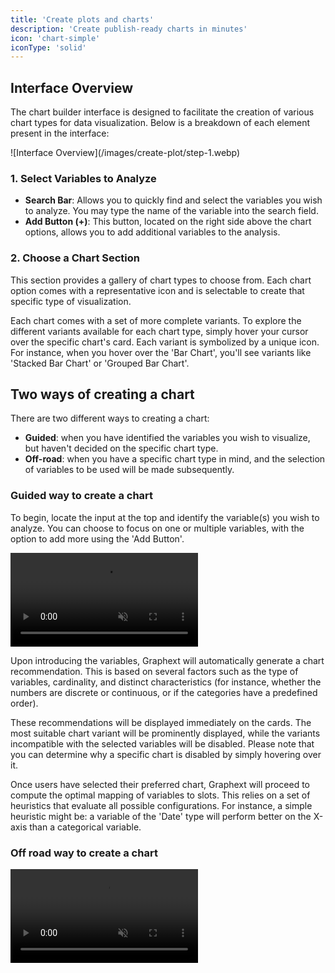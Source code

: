 ```yaml
---
title: 'Create plots and charts'
description: 'Create publish-ready charts in minutes'
icon: 'chart-simple'
iconType: 'solid'
---
```


## Interface Overview

The chart builder interface is designed to facilitate the creation of various chart types for data visualization. Below is a breakdown of each element present in the interface:

<Frame>![Interface Overview](/images/create-plot/step-1.webp)</Frame>

### 1. Select Variables to Analyze

-   **Search Bar**: Allows you to quickly find and select the variables you wish to analyze. You may type the name of the variable into the search field.
-   **Add Button (+)**: This button, located on the right side above the chart options, allows you to add additional variables to the analysis.

### 2. Choose a Chart Section

This section provides a gallery of chart types to choose from. Each chart option comes with a representative icon and is selectable to create that specific type of visualization.

Each chart comes with a set of more complete variants. To explore the different variants available for each chart type, simply hover your cursor over the specific chart's card. Each variant is symbolized by a unique icon. For instance, when you hover over the 'Bar Chart', you'll see variants like 'Stacked Bar Chart' or 'Grouped Bar Chart'.

## Two ways of creating a chart

There are two different ways to creating a chart:

-   **Guided**: when you have identified the variables you wish to visualize, but haven't decided on the specific chart type.
-   **Off-road**: when you have a specific chart type in mind, and the selection of variables to be used will be made subsequently.

### Guided way to create a chart

To begin, locate the input at the top and identify the variable(s) you wish to analyze.
You can choose to focus on one or multiple variables, with the option to add more using the 'Add Button'.

<video
  autoPlay
  muted
  loop
  playsInline
  src="/images/create-plot/guided-way.mp4"
/>

Upon introducing the variables, Graphext will automatically generate a chart recommendation.
This is based on several factors such as the type of variables, cardinality, and distinct characteristics (for instance, whether the numbers are discrete or continuous, or if the categories have a predefined order).

These recommendations will be displayed immediately on the cards.
The most suitable chart variant will be prominently displayed, while the variants
incompatible with the selected variables will be disabled. Please note that you can determine
why a specific chart is disabled by simply hovering over it.

Once users have selected their preferred chart, Graphext will proceed to compute the optimal mapping of variables to slots. This relies on a set of heuristics that evaluate all possible configurations. For instance, a simple heuristic might be: a variable of the 'Date' type will perform better on the X-axis than a categorical variable.

### Off road way to create a chart


<video autoPlay muted loop playsInline src="/images/create-plot/off-road.mp4" />


Using the "Off-road" method is particularly useful when you are well-acquainted with
the type of chart that best represents your data and the story you want to tell.
This method can often be faster as it bypasses the variable selection step and goes straight
to the chart creation, allowing you to shape your data visualization with more direct control
from the outset.

It is very straightforward. You can select the chart type that best fits
the visualization you have in mind for your data. Graphext will analyze the variables
in the the dataset and select those that yield the most legible configuration of the chart.
It tries to make a chart that's easy to read and understand. You can then directly select
the variables that are interesting for them in the proper mapping slot.
